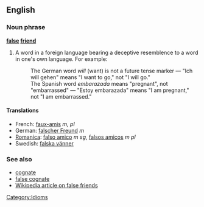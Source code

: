 ==English==
===Noun phrase===
'''[[false]] [[friend]]'''
# A word in a foreign language bearing a deceptive resemblence to a word in one's own language. For example:
#:The German word ''will'' (want) is not a future tense marker &mdash; "Ich will gehen" means "I want to go," not "I will go."
#:The Spanish word ''embarazada'' means "pregnant", not "embarrassed" &mdash; "Estoy embarazada" means "I am pregnant," not "I am embarrassed."

====Translations====
*French: [[faux-amis]] ''m, pl''
*German: [[falscher Freund]] ''m''
*[[Romanica]]: [[falso amico]] ''m'' ''sg'', [[falsos amicos]] ''m'' ''pl''
*Swedish: [[falska vänner]]

===See also===
*[[cognate]]
*[[false cognate]]
*[[w:en:false friend|Wikipedia article on false friends]]

[[Category:Idioms]]